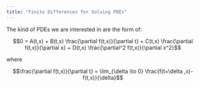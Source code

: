 ```yaml
---
title: "Finite Differences for Solving PDEs"
---
```



The kind of PDEs we are interested in are the form of:


$$0 = A(t,x) + B(t,x) \frac{\partial f(t,x)}{\partial t} + C(t,x) \frac{\partial f(t,x)}{\partial x} + D(t,x) \frac{\partial^2 f(t,x)}{\partial x^2}$$

where 

$$\frac{\partial f(t,x)}{\partial t} = \lim_{\delta \to 0} \frac{f(t+\delta ,x)-f(t,x)}{\delta}$$




